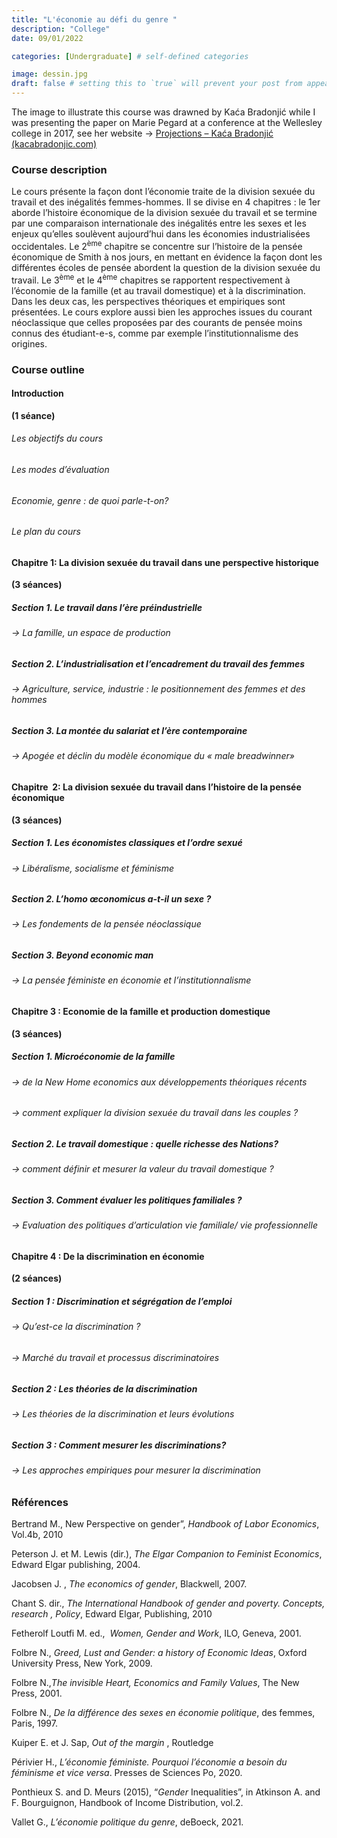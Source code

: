 ```yaml
---
title: "L'économie au défi du genre "
description: "College"
date: 09/01/2022

categories: [Undergraduate] # self-defined categories

image: dessin.jpg
draft: false # setting this to `true` will prevent your post from appearing on your listing page until you're ready!
---
```


The image to illustrate this course was drawned by Kaća Bradonjić while I was presenting the paper on Marie Pegard at a conference at the Wellesley college in 2017, see her website -\> [Projections -- Kaća Bradonjić (kacabradonjic.com)](http://kacabradonjic.com/projections/)

### Course description

Le cours présente la façon dont l'économie traite de la division sexuée du travail et des inégalités femmes-hommes. Il se divise en 4 chapitres : le 1er aborde l'histoire économique de la division sexuée du travail et se termine par une comparaison internationale des inégalités entre les sexes et les enjeux qu'elles soulèvent aujourd'hui dans les économies industrialisées occidentales. Le 2^ème^ chapitre se concentre sur l'histoire de la pensée économique de Smith à nos jours, en mettant en évidence la façon dont les différentes écoles de pensée abordent la question de la division sexuée du travail. Le 3^ème^ et le 4^ème^ chapitres se rapportent respectivement à l'économie de la famille (et au travail domestique) et à la discrimination. Dans les deux cas, les perspectives théoriques et empiriques sont présentées. Le cours explore aussi bien les approches issues du courant néoclassique que celles proposées par des courants de pensée moins connus des étudiant-e-s, comme par exemple l'institutionnalisme des origines.

### Course outline

#### **Introduction**

**(1 séance)**

###### Les objectifs du cours

###### Les modes d'évaluation

###### Economie, genre : de quoi parle-t-on?

###### Le plan du cours

#### **Chapitre 1: La division sexuée du travail dans une perspective historique**

**(3 séances)**

##### **Section 1. Le travail dans l'ère préindustrielle**

###### → La famille, un espace de production

##### **Section 2. L'industrialisation et l'encadrement du travail des femmes**

###### → Agriculture, service, industrie : le positionnement des femmes et des hommes

##### **Section 3. La montée du salariat et l'ère contemporaine**

###### → Apogée et déclin du modèle économique du « *male breadwinner*»

#### **Chapitre  2: La division sexuée du travail dans l'histoire de la pensée économique**

**(3 séances)** 

##### **Section 1. Les économistes classiques et l'ordre sexué**

###### → Libéralisme, socialisme et féminisme

##### **Section 2. L'homo œconomicus a-t-il un sexe ?**

###### → Les fondements de la pensée néoclassique

##### **Section 3. Beyond economic man**

###### → La pensée féministe en économie et l'institutionnalisme

#### **Chapitre 3 : Economie de la famille et production domestique**

**(3 séances)**

##### **Section 1. Microéconomie de la famille**

###### → de la New Home economics aux développements théoriques récents

###### → comment expliquer la division sexuée du travail dans les couples ?

##### **Section 2. Le travail domestique : quelle richesse des Nations?**

###### → comment définir et mesurer la valeur du travail domestique ?

##### **Section 3. Comment évaluer les politiques familiales ?**

###### → Evaluation des politiques d'articulation vie familiale/ vie professionnelle

#### **Chapitre 4 : De la discrimination en économie**

**(2 séances)**

##### **Section 1 : Discrimination et ségrégation de l'emploi**

###### → Qu'est-ce la discrimination ?

###### → Marché du travail et processus discriminatoires

##### **Section 2 : Les théories de la discrimination**

###### → Les théories de la discrimination et leurs évolutions

##### **Section 3 : Comment mesurer les discriminations?**

###### → Les approches empiriques pour mesurer la discrimination

### Références 

Bertrand M., New Perspective on gender", *Handbook of Labor Economics*, Vol.4b, 2010

Peterson J. et M. Lewis (dir.), *The Elgar Companion to Feminist Economics*, Edward Elgar publishing, 2004.

Jacobsen J. , *The economics of gender*, Blackwell, 2007.

Chant S. dir., *The International Handbook of gender and poverty. Concepts, research , Policy*, Edward Elgar, Publishing, 2010

Fetherolf Loutfi M. ed.,  *Women, Gender and Work*, ILO, Geneva, 2001.

Folbre N., *Greed, Lust and Gender: a history of Economic Ideas*, Oxford University Press, New York, 2009.

Folbre N.,*The invisible Heart, Economics and Family Values*, The New Press, 2001.

Folbre N., *De la différence des sexes en économie politique*, des femmes, Paris, 1997.

Kuiper E. et J. Sap, *Out of the margin* , Routledge

Périvier H., *L'économie féministe. Pourquoi l'économie a besoin du féminisme et vice versa*. Presses de Sciences Po, 2020.

Ponthieux S. and D. Meurs (2015), "*Gender* Inequalities", in Atkinson A. and F. Bourguignon, Handbook of Income Distribution, vol.2.

Vallet G., *L'économie politique du genre*, deBoeck, 2021.
